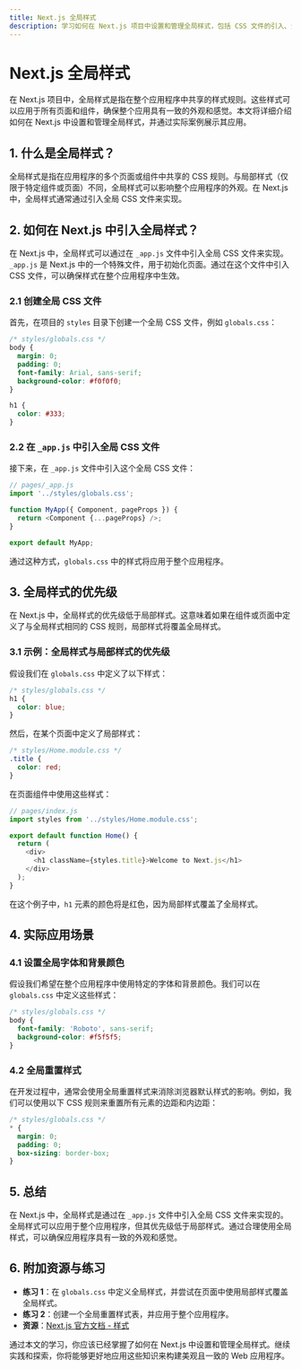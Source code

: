 ```yaml
---
title: Next.js 全局样式
description: 学习如何在 Next.js 项目中设置和管理全局样式，包括 CSS 文件的引入、全局样式的优先级以及实际应用场景。
---
```


# Next.js 全局样式

在 Next.js 项目中，全局样式是指在整个应用程序中共享的样式规则。这些样式可以应用于所有页面和组件，确保整个应用具有一致的外观和感觉。本文将详细介绍如何在 Next.js 中设置和管理全局样式，并通过实际案例展示其应用。

## 1. 什么是全局样式？

全局样式是指在应用程序的多个页面或组件中共享的 CSS 规则。与局部样式（仅限于特定组件或页面）不同，全局样式可以影响整个应用程序的外观。在 Next.js 中，全局样式通常通过引入全局 CSS 文件来实现。

## 2. 如何在 Next.js 中引入全局样式？

在 Next.js 中，全局样式可以通过在 `_app.js` 文件中引入全局 CSS 文件来实现。`_app.js` 是 Next.js 中的一个特殊文件，用于初始化页面。通过在这个文件中引入 CSS 文件，可以确保样式在整个应用程序中生效。

### 2.1 创建全局 CSS 文件

首先，在项目的 `styles` 目录下创建一个全局 CSS 文件，例如 `globals.css`：

```css
/* styles/globals.css */
body {
  margin: 0;
  padding: 0;
  font-family: Arial, sans-serif;
  background-color: #f0f0f0;
}

h1 {
  color: #333;
}
```

### 2.2 在 `_app.js` 中引入全局 CSS 文件

接下来，在 `_app.js` 文件中引入这个全局 CSS 文件：

```javascript
// pages/_app.js
import '../styles/globals.css';

function MyApp({ Component, pageProps }) {
  return <Component {...pageProps} />;
}

export default MyApp;
```

通过这种方式，`globals.css` 中的样式将应用于整个应用程序。

## 3. 全局样式的优先级

在 Next.js 中，全局样式的优先级低于局部样式。这意味着如果在组件或页面中定义了与全局样式相同的 CSS 规则，局部样式将覆盖全局样式。

### 3.1 示例：全局样式与局部样式的优先级

假设我们在 `globals.css` 中定义了以下样式：

```css
/* styles/globals.css */
h1 {
  color: blue;
}
```

然后，在某个页面中定义了局部样式：

```css
/* styles/Home.module.css */
.title {
  color: red;
}
```

在页面组件中使用这些样式：

```javascript
// pages/index.js
import styles from '../styles/Home.module.css';

export default function Home() {
  return (
    <div>
      <h1 className={styles.title}>Welcome to Next.js</h1>
    </div>
  );
}
```

在这个例子中，`h1` 元素的颜色将是红色，因为局部样式覆盖了全局样式。

## 4. 实际应用场景

### 4.1 设置全局字体和背景颜色

假设我们希望在整个应用程序中使用特定的字体和背景颜色。我们可以在 `globals.css` 中定义这些样式：

```css
/* styles/globals.css */
body {
  font-family: 'Roboto', sans-serif;
  background-color: #f5f5f5;
}
```

### 4.2 全局重置样式

在开发过程中，通常会使用全局重置样式来消除浏览器默认样式的影响。例如，我们可以使用以下 CSS 规则来重置所有元素的边距和内边距：

```css
/* styles/globals.css */
* {
  margin: 0;
  padding: 0;
  box-sizing: border-box;
}
```

## 5. 总结

在 Next.js 中，全局样式是通过在 `_app.js` 文件中引入全局 CSS 文件来实现的。全局样式可以应用于整个应用程序，但其优先级低于局部样式。通过合理使用全局样式，可以确保应用程序具有一致的外观和感觉。

## 6. 附加资源与练习

- **练习 1**：在 `globals.css` 中定义全局样式，并尝试在页面中使用局部样式覆盖全局样式。
- **练习 2**：创建一个全局重置样式表，并应用于整个应用程序。
- **资源**：[Next.js 官方文档 - 样式](https://nextjs.org/docs/basic-features/built-in-css-support)

通过本文的学习，你应该已经掌握了如何在 Next.js 中设置和管理全局样式。继续实践和探索，你将能够更好地应用这些知识来构建美观且一致的 Web 应用程序。